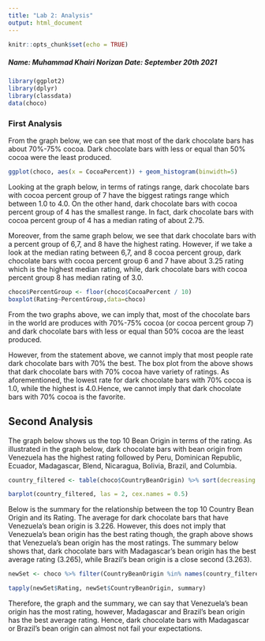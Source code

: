 ```yaml
---
title: "Lab 2: Analysis"
output: html_document
---
```


```r
knitr::opts_chunk$set(echo = TRUE)
```

##### **Name:** Muhammad Khairi Norizan **Date:** September 20th 2021


```r
library(ggplot2)
library(dplyr)
library(classdata)
data(choco)
```

### First Analysis

From the graph below, we can see that most of the dark chocolate bars has about 70%-75% cocoa. Dark chocolate bars with less or equal than 50% cocoa were the least produced. 

```r
ggplot(choco, aes(x = CocoaPercent)) + geom_histogram(binwidth=5)
```

Looking at the graph below, in terms of ratings range, dark chocolate bars with cocoa percent group of 7 have the biggest ratings range which between 1.0 to 4.0. On the other hand,  dark chocolate bars with cocoa percent group of 4 has the smallest range. In fact, dark chocolate bars with cocoa percent group of 4 has a median rating of about 2.75. 

Moreover, from the same graph below, we see that dark chocolate bars with a percent group of  6,7, and 8 have the highest rating. However, if we take a look at the median rating between 6,7, and 8 cocoa percent group, dark chocolate bars with cocoa percent group 6 and 7 have about 3.25 rating which is the highest median rating, while, dark chocolate bars with cocoa percent group 8 has median rating of 3.0.

```r
choco$PercentGroup <- floor(choco$CocoaPercent / 10)
boxplot(Rating~PercentGroup,data=choco)
```

From the two graphs above, we can imply that, most of the chocolate bars in the world are produces with 70%-75% cocoa (or cocoa percent group 7) and dark chocolate bars with less or equal than 50% cocoa are the least produced.

However, from the statement above, we cannot imply that most people rate dark chocolate bars with 70% the best. The box plot from the above shows that dark chocolate bars with 70% cocoa have variety of ratings. As aforementioned, the lowest rate for dark chocolate bars with 70% cocoa is 1.0, while the highest is 4.0.Hence, we cannot imply that dark chocolate bars with 70% cocoa is the favorite.

## Second Analysis

The graph below shows us the top 10 Bean Origin in terms of the rating. As illustrated in the graph below, dark chocolate bars with bean origin from Venezuela has the highest rating followed by Peru, Dominican Republic, Ecuador, Madagascar, Blend, Nicaragua, Bolivia, Brazil, and Columbia. 

```r

country_filtered <- table(choco$CountryBeanOrigin) %>% sort(decreasing = TRUE) %>% head(10)

barplot(country_filtered, las = 2, cex.names = 0.5) 

```

Below is the summary for the relationship between the top 10 Country Bean Origin and its Rating. The average  for dark chocolate bars that have Venezuela's bean origin is 3.226. However, this does not imply that Venezuela's bean origin has the best rating though, the graph above shows that Venezuela's bean origin has the most ratings. The summary below shows that, dark chocolate bars with Madagascar's bean origin has the best average rating (3.265), while Brazil's bean origin is a close second (3.263).

```r

newSet <- choco %>% filter(CountryBeanOrigin %in% names(country_filtered)) 

tapply(newSet$Rating, newSet$CountryBeanOrigin, summary)
```

Therefore, the graph and the summary, we can say that Venezuela's bean origin has the most rating, however, Madagascar and Brazil's bean origin has the best average rating. Hence, dark chocolate bars with Madagascar or Brazil's bean origin can almost not fail your expectations. \